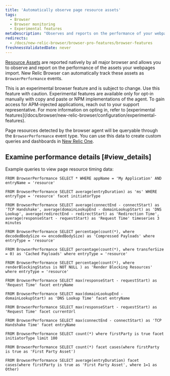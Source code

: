 ```yaml
---
title: 'Automatically observe page resource assets'
tags:
  - Browser
  - Browser monitoring
  - Experimental features
metaDescription: "Observes and reports on the performance of your webpages by automatically observing page resource timings."
redirects:
  - /docs/new-relic-browser/browser-pro-features/browser-features
freshnessValidatedDate: never
---
```


[Resource Assets](https://developer.mozilla.org/en-US/docs/Web/API/PerformanceResourceTiming) are reported natively by all major browser and allows you to observe and report on the performance of the assets your webpages import. New Relic Browser can automatically track these assets as `BrowserPerformance` events.

<Callout variant="important">
  This is an experimental browser feature and is subject to change. Use this feature with caution. Experimental features are available only for opt-in manually with copy and paste or NPM implementations of the agent. To gain access for APM-injected applications, reach out to your support representative. For more information on opting in, refer to [experimental features](/docs/browser/new-relic-browser/configuration/experimental-features). 
</Callout>

Page resources detected by the browser agent will be queryable through the `BrowserPerformance` event type. You can use this data to create custom queries and dashboards in [New Relic One](/docs/new-relic-one/use-new-relic-one/get-started/introduction-new-relic-one).

## Examine performance details [#view_details]

Example queries to view page resource timing data:

```nrql
FROM BrowserPerformance SELECT * WHERE appName = 'My Application' AND entryName = 'resource'
```

```nrql
FROM BrowserPerformance SELECT average(entryDuration) as 'ms' WHERE entryType = 'resource' facet initiatorType
```

```nrql
FROM BrowserPerformance SELECT average(connectEnd - connectStart) as 'TCP Handshake', average(domainLookupEnd - domainLookupStart) as 'DNS Lookup', average(redirectEnd - redirectStart) as 'Redirection Time', average(responseStart - requestStart) as 'Request Time' timeseries 3 minutes
```

```nrql
FROM BrowserPerformance SELECT percentage(count(*), where decodedBodySize <= encodedBodySize) as 'Compressed Payloads' where entryType = 'resource'
```

```nrql
FROM BrowserPerformance SELECT percentage(count(*), where transferSize = 0) as 'Cached Payloads' where entryType = 'resource'
```

```nrql
FROM BrowserPerformance SELECT percentage(count(*), where renderBlockingStatus is NOT NULL ) as 'Render Blocking Resources' where entryType = 'resource'
```

```nrql
FROM BrowserPerformance SELECT max(responseStart - requestStart) as 'Request Time' facet entryName
```

```nrql
FROM BrowserPerformance SELECT max(domainLookupEnd - domainLookupStart) as 'DNS Lookup Time' facet entryName
```

```nrql
FROM BrowserPerformance SELECT max(responseStart - requestStart) as 'Request Time' facet currentUrl
```

```nrql
FROM BrowserPerformance SELECT max(connectEnd - connectStart) as 'TCP Handshake Time' facet entryName
```

```nrql
FROM BrowserPerformance SELECT count(*) where firstParty is true facet initiatorType limit 100
```

```nrql
FROM BrowserPerformance SELECT count(*) facet cases(where firstParty is true as 'First Party Asset')
```

```nrql
FROM BrowserPerformance SELECT average(entryDuration) facet cases(where firstParty is true as 'First Party Asset', where 1=1 as Other)
```
